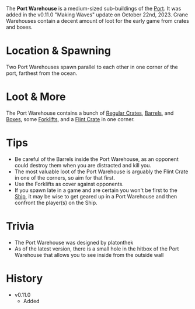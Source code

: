 The **Port Warehouse** is a medium-sized sub-buildings of the [Port](/buildings/port). It was added in the v0.11.0 "Making Waves" update on October 22nd, 2023. Crane Warehouses contain a decent amount of loot for the early game from crates and boxes.

# Location & Spawning

Two Port Warehouses spawn parallel to each other in one corner of the port, farthest from the ocean.

# Loot & More

The Port Warehouse contains a bunch of [Regular Crates](/obstacles/regular_crate), [Barrels](/obstacles/barrel), and [Boxes](/obstacles/box), some [Forklifts](/obstacles/forklift), and a [Flint Crate](/obstacles/flint_crate) in one corner.

# Tips

- Be careful of the Barrels inside the Port Warehouse, as an opponent could destroy them when you are distracted and kill you.
- The most valuable loot of the Port Warehouse is arguably the Flint Crate in one of the corners, so aim for that first.
- Use the Forklifts as cover against opponents.
- If you spawn late in a game and are certain you won't be first to the [Ship](/buildings/ship), it may be wise to get geared up in a Port Warehouse and then confront the player(s) on the Ship.

# Trivia

- The Port Warehouse was designed by platonthek
- As of the latest version, there is a small hole in the hitbox of the Port Warehouse that allows you to see inside from the outside wall

# History

- v0.11.0
  - Added
